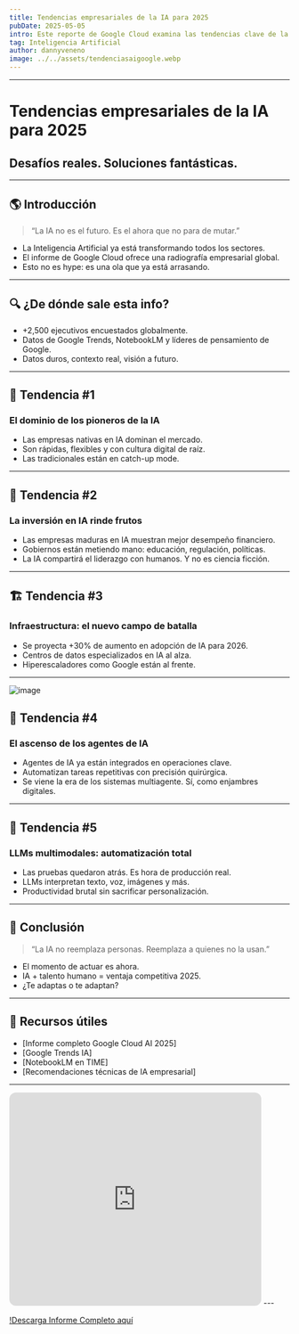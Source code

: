 ```yaml
---
title: Tendencias empresariales de la IA para 2025
pubDate: 2025-05-05
intro: Este reporte de Google Cloud examina las tendencias clave de la IA para 2025,
tag: Inteligencia Artificial
author: dannyveneno
image: ../../assets/tendenciasaigoogle.webp
---
```



---

# Tendencias empresariales de la IA para 2025

<AudioPlayer
  src='https://res.cloudinary.com/dj0dedvu0/video/upload/v1747087572/Tendencias_Empresariales_de_la_IA_para_2025_yt3uc4.wav'
  title='Tendencias empresariales de la IA para 2025'
/>

## Desafíos reales. Soluciones fantásticas.

---

## 🌎 Introducción

> “La IA no es el futuro. Es el ahora que no para de mutar.”

- La Inteligencia Artificial ya está transformando todos los sectores.
- El informe de Google Cloud ofrece una radiografía empresarial global.
- Esto no es hype: es una ola que ya está arrasando.

---

## 🔍 ¿De dónde sale esta info?

- +2,500 ejecutivos encuestados globalmente.
- Datos de Google Trends, NotebookLM y líderes de pensamiento de Google.
- Datos duros, contexto real, visión a futuro.

---

## 🚀 Tendencia #1

### El dominio de los pioneros de la IA

- Las empresas nativas en IA dominan el mercado.
- Son rápidas, flexibles y con cultura digital de raíz.
- Las tradicionales están en catch-up mode.

---

## 💸 Tendencia #2

### La inversión en IA rinde frutos

- Las empresas maduras en IA muestran mejor desempeño financiero.
- Gobiernos están metiendo mano: educación, regulación, políticas.
- La IA compartirá el liderazgo con humanos. Y no es ciencia ficción.

---

## 🏗️ Tendencia #3

### Infraestructura: el nuevo campo de batalla

- Se proyecta +30% de aumento en adopción de IA para 2026.
- Centros de datos especializados en IA al alza.
- Hiperescaladores como Google están al frente.

---

![image](https://res.cloudinary.com/dj0dedvu0/image/upload/v1746477131/stancia_wznyy1.jpg)

## 🤖 Tendencia #4

### El ascenso de los agentes de IA

- Agentes de IA ya están integrados en operaciones clave.
- Automatizan tareas repetitivas con precisión quirúrgica.
- Se viene la era de los sistemas multiagente. Sí, como enjambres digitales.

---

## 🧬 Tendencia #5

### LLMs multimodales: automatización total

- Las pruebas quedaron atrás. Es hora de producción real.
- LLMs interpretan texto, voz, imágenes y más.
- Productividad brutal sin sacrificar personalización.

---

## 🔮 Conclusión

> “La IA no reemplaza personas. Reemplaza a quienes no la usan.”

- El momento de actuar es ahora.
- IA + talento humano = ventaja competitiva 2025.
- ¿Te adaptas o te adaptan?

---

## 📎 Recursos útiles

- [Informe completo Google Cloud AI 2025]
- [Google Trends IA]
- [NotebookLM en TIME]
- [Recomendaciones técnicas de IA empresarial]

---

<iframe
  width='453'
  height='383'
  style='border-radius:12px'
  src='https://www.youtube.com/embed/L6fmIkPm8rM'
  title='Tendecias Google AI 2025'
  frameborder='0'
  allow='accelerometer; autoplay; clipboard-write; encrypted-media; gyroscope; picture-in-picture; web-share'
  referrerpolicy='strict-origin-when-cross-origin'
  allowfullscreen
></iframe>
---

[!Descarga Informe Completo aquí](https://drive.google.com/file/d/1g_6-yLLFMHHo7y9mAGtNIivckpB9rsrC/view?usp=sharing)
